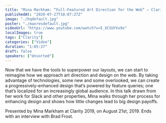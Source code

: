 ```yaml
---
title: "Mina Markham: “Full-Featured Art Direction for the Web” — Clarity 2019"
publishedAt: "2020-07-27T18:07:27Z"
image: "./hqdefault.jpg"
poster: "./maxresdefault.jpg"
videoUrl: "https://www.youtube.com/watch?v=5_XCSUYVx9o"
localImages: true
tags: ["Clarity"]
categories: ["Video"]
duration: "1:05:37"
draft: false
speakers: ["Unsorted"]
---
```


Now that we have the tools to superpower our layouts, we can start to reimagine how we approach art direction and design on the web. By taking advantage of technologies, some new and some overlooked, we can create a progressively-enhanced design that’s powered by feature queries; one that’s localized for an increasingly global audience. In this talk drawn from her work for Slack and other properties, Mina walks through her process for enhancing design and shows how little changes lead to big design payoffs.

Presented by Mina Markham at Clarity 2019, on August 21st, 2019. Ends with an interview with Brad Frost.
